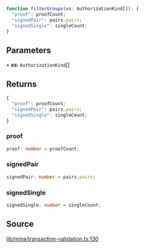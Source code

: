 ```ts
function filterGroups(xs: AuthorizationKind[]): {
  "proof": proofCount;
  "signedPair": pairs.pairs;
  "signedSingle": singleCount;
}
```

## Parameters

• **xs**: `AuthorizationKind`[]

## Returns

```ts
{
  "proof": proofCount;
  "signedPair": pairs.pairs;
  "signedSingle": singleCount;
}
```

### proof

```ts
proof: number = proofCount;
```

### signedPair

```ts
signedPair: number = pairs.pairs;
```

### signedSingle

```ts
signedSingle: number = singleCount;
```

## Source

[lib/mina/transaction-validation.ts:130](https://github.com/o1-labs/o1js/blob/3b1b22555bd0099419efc0703dfdb8b2eb7c3e6f/src/lib/mina/transaction-validation.ts#L130)
